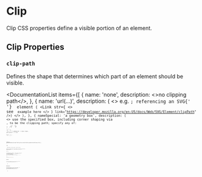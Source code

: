 
# Clip

Clip CSS properties define a visible portion of an element.

## Clip Properties

### `clip-path`

Defines the shape that determines which part of an element should be visible.

<DocumentationList
  items={[
    {
      name: 'none',
      description: <>no clipping path</>,
    },
    {
      name: 'url(...)',
      description: (
        <>
          e.g. <Code str="url(resources.svg#id)" />; referencing an SVG{' '}
          <Code str='<clipPath id="...">' /> element (
          <Link
            str={
              <>
                see <Code str="<clipPath>" /> example here
              </>
            }
            link="https://developer.mozilla.org/en-US/docs/Web/SVG/Element/clipPath"
          />)
        </>
      ),
    },
    {
      nameSpecial: 'a geometry box',
      description: (
        <>
          use the specified box, including corner shaping via <Code str="border-radius" />, to be
          the clipping path; specify any of: <Code str="margin-box" />, <Code str="border-box" />,{' '}
          <Code str="padding-box" />, <Code str="content-box" />, <Code str="fill-box" />,{' '}
          <Code str="stroke-box" />, <Code str="view-box" />
        </>
      ),
    },
    {
      nameSpecial: 'a basic shape',
      description: (
        <>
          see <Link link="/web/css/data-type/basic-shape" str="basic shape data type" />, e.g.{' '}
          <Code str="circle(...)" />, <Code str="ellipse(...)" />, <Code str="polygon(...)" />
        </>
      ),
    },
  ]}
/>

<WebEditor
  html={smartTrim(`
    <div id="clip-path-example">
      <img src="/res/unsplash/andrew-ridley-jR4Zf-riEjI-unsplash.jpg"/>
    </div>
  `)}
  css={smartTrim(`
    #clip-path-example {
      width: 300px;
      height: 200px;
      clip-path: polygon(50% 0, 100% 50%, 50% 100%, 0 50%);
    }
  `)}
/>

### `clip`

<NoteBox type="danger">
  Deprecated, use the newer <Code str="clip-path" /> property instead.
</NoteBox>

Defines a visible portion of an element. Only applies to absolutely positioned elements
(i.e., those with `position: absolute` or `position: fixed`.)

Specify:

<DocumentationList
  items={[
    {
      name: 'auto',
      description: <>no clipping (default)</>,
    },
    {
      nameSpecial: (
        <>
          <code>
            rect(<var>top</var>, <var>right</var>, <var>bottom</var>, <var>left</var>)
          </code>
        </>
      ),
      description: (
        <>
          e.g. <Code str="rect(0, 175px, 113px, 0)" /> (as offsets from the top/left border);
          defines the rectangle for the clipping
        </>
      ),
    },
  ]}
/>

```css
div {
  clip: rect(1px, 10em, 3rem, 2ch);
}
```

## Assets

<References
  references={[
    {
      text: 'Andrew Ridley (Unsplash)',
      link: `https://unsplash.com/photos/jR4Zf-riEjI`,
    },
  ]}
></References>

## References

<References
  references={[
    {
      text: 'clip-path (MDN)',
      link: `https://developer.mozilla.org/en-US/docs/Web/CSS/clip-path`,
    },
    {
      text: 'clip (MDN)',
      link: `https://developer.mozilla.org/en-US/docs/Web/CSS/clip`,
    },
  ]}
></References>
